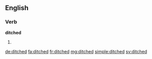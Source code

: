 ==English==

===Verb===
'''ditched'''

# {{past of|ditch}}

[[de:ditched]]
[[fa:ditched]]
[[fr:ditched]]
[[mg:ditched]]
[[simple:ditched]]
[[sv:ditched]]